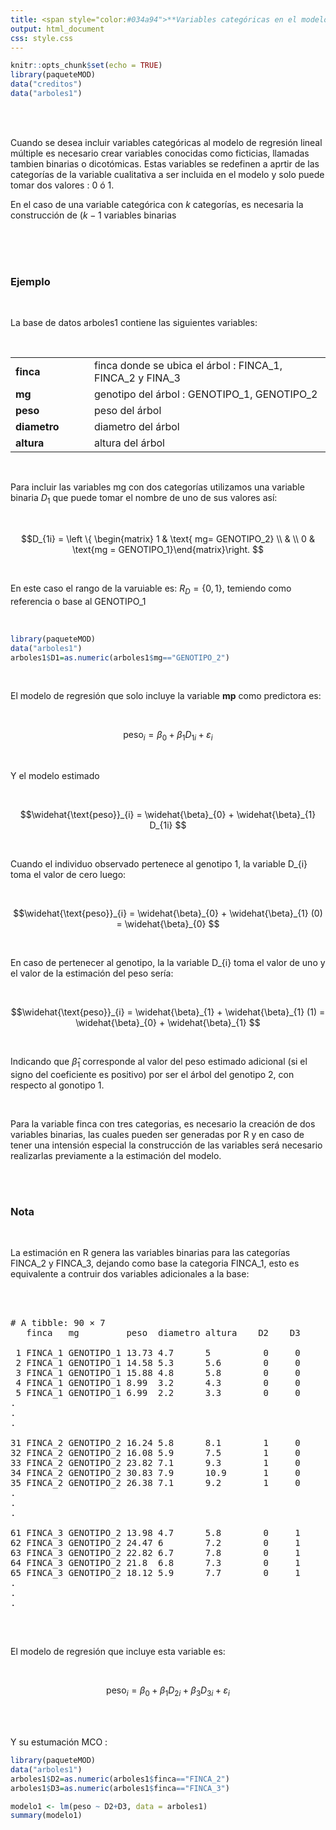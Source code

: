 ```yaml
---
title: <span style="color:#034a94">**Variables categóricas en el modelo de regresión lineal**</span>
output: html_document
css: style.css
---
```


```r
knitr::opts_chunk$set(echo = TRUE)
library(paqueteMOD)
data("creditos")
data("arboles1")

```

</br></br>


Cuando se desea incluir variables categóricas al modelo de regresión lineal múltiple es necesario crear variables conocidas como ficticias, llamadas tambien binarias o dicotómicas.  Estas variables se redefinen a aprtir de las categorías de la variable cualitativa a ser incluida en el modelo y solo puede tomar dos valores : 0 ó  1. 

En el caso de una variable categórica con $k$ categorías, es necesaria la construcción de $(k-1$ variables binarias

</br></br></br>

### **Ejemplo**

</br>


La base de datos arboles1 contiene las siguientes variables:

</br>

|                     |                                                               |
|:--------------------|:--------------------------------------------------------------|
| **finca**           | finca donde se ubica el árbol : FINCA_1, FINCA_2 y FINA_3     |
| **mg**              | genotipo del árbol : GENOTIPO_1, GENOTIPO_2                   |  
| **peso**            | peso del árbol                                                |
| **diametro**        | diametro del árbol                                            |
| **altura**          | altura del árbol                                              |

</br>

Para incluir las variables mg con dos categorías utilizamos una variable binaria $D_1$ que puede tomar el nombre de uno de sus valores así:

</br>

$$D_{1i} = \left \{ \begin{matrix} 
                       1 &  \text{ mg= GENOTIPO_2} \\ 
                         &  \\
                       0 & \text{mg = GENOTIPO_1}\end{matrix}\right.  $$

</br>

En este caso el rango de la varuiable es: $R_D =\{0,1\}$, temiendo como referencia o base al GENOTIPO_1

</br>


```r
library(paqueteMOD)
data("arboles1")
arboles1$D1=as.numeric(arboles1$mg=="GENOTIPO_2")
```


</br>

El modelo de regresión que solo incluye la variable **mp**  como predictora es:

</br>


$$\text{peso}_{i} =  \beta_{0} + \beta_{1} D_{1i} + \varepsilon_{i} $$

</br>

Y el modelo estimado 

</br>

$$\widehat{\text{peso}}_{i} =  \widehat{\beta}_{0} + \widehat{\beta}_{1} D_{1i} $$

</br>

Cuando el individuo observado pertenece al genotipo 1, la variable D_{i} toma el valor de cero luego:


</br>

$$\widehat{\text{peso}}_{i} =  \widehat{\beta}_{0} + \widehat{\beta}_{1} (0)  = \widehat{\beta}_{0} $$

</br>

En caso de pertenecer al genotipo, la  la variable D_{i} toma el valor de uno y el valor de la estimación del peso sería:

</br>

$$\widehat{\text{peso}}_{i} =  \widehat{\beta}_{1} + \widehat{\beta}_{1} (1)  = \widehat{\beta}_{0} + \widehat{\beta}_{1} $$

</br>

Indicando que $\widehat{\beta}_{1}$ corresponde al valor del peso estimado adicional (si el signo del coeficiente es positivo) por ser el árbol del genotipo 2, con respecto al gonotipo 1.

</br>

Para la variable finca con tres categorias, es necesario la creación de dos variables binarias, las cuales pueden ser generadas por R y en caso de tener una intensión especial la construcción de las variables será necesario realizarlas previamente a la estimación del modelo.

</br></br>

### **Nota**

</br>

La estimación en R genera las variables binarias para las categorías FINCA_2 y FINCA_3, dejando como base la categoria FINCA_1, esto es equivalente a contruir dos variables adicionales a la base:

</br></br>


<pre>
# A tibble: 90 × 7
   finca   mg         peso  diametro altura    D2    D3
   <chr>   <chr>      <chr> <chr>    <chr>  <dbl> <dbl>
 1 FINCA_1 GENOTIPO_1 13.73 4.7      5          0     0
 2 FINCA_1 GENOTIPO_1 14.58 5.3      5.6        0     0
 3 FINCA_1 GENOTIPO_1 15.88 4.8      5.8        0     0
 4 FINCA_1 GENOTIPO_1 8.99  3.2      4.3        0     0
 5 FINCA_1 GENOTIPO_1 6.99  2.2      3.3        0     0
.
.
.

31 FINCA_2 GENOTIPO_2 16.24 5.8      8.1        1     0
32 FINCA_2 GENOTIPO_2 16.08 5.9      7.5        1     0
33 FINCA_2 GENOTIPO_2 23.82 7.1      9.3        1     0
34 FINCA_2 GENOTIPO_2 30.83 7.9      10.9       1     0
35 FINCA_2 GENOTIPO_2 26.38 7.1      9.2        1     0
.
.
.

61 FINCA_3 GENOTIPO_2 13.98 4.7      5.8        0     1
62 FINCA_3 GENOTIPO_2 24.47 6        7.2        0     1
63 FINCA_3 GENOTIPO_2 22.82 6.7      7.8        0     1
64 FINCA_3 GENOTIPO_2 21.8  6.8      7.3        0     1
65 FINCA_3 GENOTIPO_2 18.12 5.9      7.7        0     1
.
.
.

</pre>

</br>

El modelo de regresión que incluye esta variable es:

</br>


$$\text{peso}_{i} =  \beta_{0} + \beta_{1} D_{2i} + \beta_{3} D_{3i} + \varepsilon_{i}$$


</br></br>

Y su estumación MCO :

```r
library(paqueteMOD)
data("arboles1")
arboles1$D2=as.numeric(arboles1$finca=="FINCA_2")
arboles1$D3=as.numeric(arboles1$finca=="FINCA_3")

modelo1 <- lm(peso ~ D2+D3, data = arboles1)
summary(modelo1)
```











